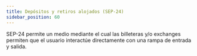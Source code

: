 ```yaml
---
title: Depósitos y retiros alojados (SEP-24)
sidebar_position: 60
---
```



SEP-24 permite un medio mediante el cual las billeteras y/o exchanges permiten que el usuario interactúe directamente con una rampa de entrada y salida.

<DocCardList />
